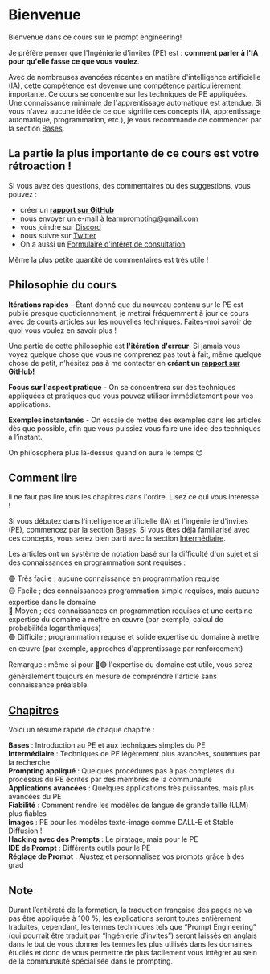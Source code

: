 
# Bienvenue

Bienvenue dans ce cours sur le prompt engineering!

Je préfère penser que l'Ingénierie d'invites (PE) est : **comment parler à l'IA pour qu'elle fasse ce que vous voulez**.

Avec de nombreuses avancées récentes en matière d'intelligence artificielle (IA), cette compétence est devenue une compétence particulièrement importante. Ce cours se concentre sur les techniques de PE appliquées. Une connaissance minimale de l'apprentissage automatique est attendue. Si vous n'avez aucune idée de ce que signifie ces concepts (IA, apprentissage automatique, programmation, etc.), je vous recommande de commencer par la section [Bases](https://learnprompting.org/fr/docs/category/-basics).

## La partie la plus importante de ce cours est votre rétroaction !

Si vous avez des questions, des commentaires ou des suggestions, vous pouvez :

- créer un [**rapport sur GitHub**](https://github.com/trigaten/Learn_Prompting/issues/new/choose)
- nous envoyer un e-mail à [learnprompting@gmail.com](mailto:learnprompting@gmail.com)
- vous joindre sur [Discord](https://learnprompting.org/discord)
- nous suivre sur [Twitter](https://twitter.com/learn_prompting)
- On a aussi un [Formulaire d'intéret de consultation](https://learnprompting.org/consulting)

Même la plus petite quantité de commentaires est très utile !

## Philosophie du cours

**Itérations rapides** - Étant donné que du nouveau contenu sur le PE est publié presque quotidiennement, je mettrai fréquemment à jour ce cours avec de courts articles sur les nouvelles techniques. Faites-moi savoir de quoi vous voulez en savoir plus !

Une partie de cette philosophie est **l'itération d'erreur**. Si jamais vous voyez quelque chose que vous ne comprenez pas tout à fait, même quelque chose de petit, n’hésitez pas à me contacter en **créant un [rapport sur GitHub](https://github.com/trigaten/Learn_Prompting/issues/new/choose)!**

**Focus sur l'aspect pratique** - On se concentrera sur des techniques appliquées et pratiques que vous pouvez utiliser immédiatement pour vos applications.

**Exemples instantanés** - On essaie de mettre des exemples dans les articles dès que possible, afin que vous puissiez vous faire une idée des techniques à l’instant.

On philosophera plus là-dessus quand on aura le temps 😊

## Comment lire

Il ne faut pas lire tous les chapitres dans l'ordre. Lisez ce qui vous intéresse !

Si vous débutez dans l'intelligence artificielle (IA) et l'ingénierie d'invites (PE), commencez par la section [Bases](https://learnprompting.org/fr/docs/category/-basics). Si vous êtes déjà familiarisé avec ces concepts, vous serez bien parti avec la section [Intermédiaire](https://learnprompting.org/fr/docs/category/%EF%B8%8F-intermediate).

Les articles ont un système de notation basé sur la difficulté d'un sujet et si des connaissances en programmation sont requises :

🟢 Très facile ; aucune connaissance en programmation requise<br/>
🟡 Facile ; des connaissances programmation simple requises, mais aucune expertise dans le domaine<br/>
🔴 Moyen ; des connaissances en programmation requises et une certaine expertise du domaine à mettre en œuvre (par exemple, calcul de probabilités logarithmiques)<br/>
🟣 Difficile ; programmation requise et solide expertise du domaine à mettre en œuvre (par exemple, approches d'apprentissage par renforcement)<br/>

Remarque : même si pour 🔴🟣 l'expertise du domaine est utile, vous serez généralement toujours en mesure de comprendre l'article sans connaissance préalable.

## [Chapitres](https://learnprompting.org/docs/intro#chapters)

Voici un résumé rapide de chaque chapitre :

**Bases** : Introduction au PE et aux techniques simples du PE<br/>
**Intermédiaire** : Techniques de PE légèrement plus avancées, soutenues par la recherche<br/>
**Prompting appliqué** : Quelques procédures pas à pas complètes du processus du PE écrites par des membres de la communauté<br/>
**Applications avancées** : Quelques applications très puissantes, mais plus avancées du PE<br/>
**Fiabilité** : Comment rendre les modèles de langue de grande taille (LLM) plus fiables<br/>
**Images** : PE pour les modèles texte-image comme DALL-E et Stable Diffusion !<br/>
**Hacking avec des Prompts** : Le piratage, mais pour le PE<br/>
**IDE de Prompt** : Différents outils pour le PE<br/>
**Réglage de Prompt** : Ajustez et personnalisez vos prompts grâce à des grad

## Note

Durant l’entièreté de la formation, la traduction française des pages ne va pas être appliquée à 100 %, les explications seront toutes entièrement traduites, cependant, les termes techniques tels que “Prompt Engineering” (qui pourrait être traduit par “Ingénierie d’invites”) seront laissés en anglais dans le but de vous donner les termes les plus utilisés dans les domaines étudiés et donc de vous permettre de plus facilement vous intégrer au sein de la communauté spécialisée dans le prompting.
